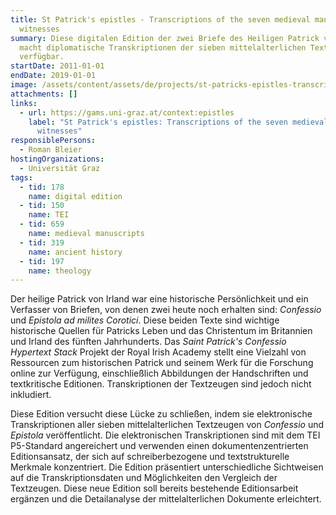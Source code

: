 ```yaml
---
title: St Patrick's epistles - Transcriptions of the seven medieval manuscript
  witnesses
summary: Diese digitalen Edition der zwei Briefe des Heiligen Patrick von Irland
  macht diplomatische Transkriptionen der sieben mittelalterlichen Textzeugen
  verfügbar.
startDate: 2011-01-01
endDate: 2019-01-01
image: /assets/content/assets/de/projects/st-patricks-epistles-transcriptions-seven-medieval-manuscript-witnesses/patrick_und_der_teufelx1400.png
attachments: []
links:
  - url: https://gams.uni-graz.at/context:epistles
    label: "St Patrick's epistles: Transcriptions of the seven medieval manuscript
      witnesses"
responsiblePersons:
  - Roman Bleier
hostingOrganizations:
  - Universität Graz
tags:
  - tid: 178
    name: digital edition
  - tid: 150
    name: TEI
  - tid: 659
    name: medieval manuscripts
  - tid: 319
    name: ancient history
  - tid: 197
    name: theology
---
```

Der heilige Patrick von Irland war eine historische Persönlichkeit und ein Verfasser von Briefen, von denen zwei heute noch erhalten sind: _Confessio_ und _Epistola ad milites Corotici_. Diese beiden Texte sind wichtige historische Quellen für Patricks Leben und das Christentum im Britannien und Irland des fünften Jahrhunderts. Das _Saint Patrick's Confessio Hypertext Stack_ Projekt der Royal Irish Academy stellt eine Vielzahl von Ressourcen zum historischen Patrick und seinem Werk für die Forschung online zur Verfügung, einschließlich Abbildungen der Handschriften und textkritische Editionen. Transkriptionen der Textzeugen sind jedoch nicht inkludiert.

Diese Edition versucht diese Lücke zu schließen, indem sie elektronische Transkriptionen aller sieben mittelalterlichen Textzeugen von _Confessio_ und _Epistola_ veröffentlicht. Die elektronischen Transkriptionen sind mit dem TEI P5-Standard angereichert und verwenden einen dokumentenzentrierten Editionsansatz, der sich auf schreiberbezogene und textstrukturelle Merkmale konzentriert. Die Edition präsentiert unterschiedliche Sichtweisen auf die Transkriptionsdaten und Möglichkeiten den Vergleich der Textzeugen. Diese neue Edition soll bereits bestehende Editionsarbeit ergänzen und die Detailanalyse der mittelalterlichen Dokumente erleichtert.
